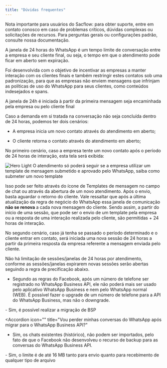 ```yaml
---
title: "Dúvidas frequentes"
---
```


<Note>
  Nota importante para usuários do Sacflow: para obter suporte, entre em contato
  conosco em caso de problemas críticos, dúvidas complexas ou solicitações de
  recursos. Para perguntas gerais ou configurações padrão, consulte nossa
  documentação.
</Note>

<AccordionGroup>

<Accordion icon="" title="O que é a janela de 24 horas do WhatsApp e como se aplica?">

A janela de 24 horas do WhatsApp é um tempo limite de conversação entre
a empresa e seu cliente final, ou seja, o tempo em que o atendimento pode ficar em
aberto sem expiração.

Foi desenvolvida com o objetivo de incentivar as empresas a manter interação com os clientes finais e também restringir estes contatos sob uma padronização, para que as empresas não enviem mensagens que infrinjam as políticas de uso do WhatsApp para seus clientes, como conteúdos indesejados e spans.

<Note>
  A janela de 24h é iniciada à partir da primeira mensagem seja encaminhada pela
  empresa ou pelo cliente final
</Note>

Caso a demanda em si tratada na conversação não seja concluída dentro de 24 horas, podemos ter dois cenários:

- A empresa inicia um novo contato através do atendimento em aberto;

- O cliente retorna o contato através do atendimento em aberto;

No primeiro cenário, caso a empresa tente um novo contato após o período de 24 horas de interação, esta tela será exibida:

<img src="/images/Aguardando.png" alt="Hero Light" />

<Note>
  O atendimento só poderá seguir se a empresa utilizar um template de mensagem
  submetido e aprovado pelo WhatsApp, saiba como submeter um novo template
</Note>

Isso pode ser feito através do ícone de Templates de mensagem no campo de chat ou através da abertura de um novo atendimento. Após o envio, basta aguardar o retorno do cliente. Vale ressaltar que após a última atualização da regra de negócio do WhatsApp essa janela de comunicação **não se renova** a cada nova mensagem do cliente. Sendo assim, a partir do início de uma sessão, que pode ser o envio de um template pela empresa ou a resposta de uma interação realizada pelo cliente, são permitidas + 24 horas de interação.

No segundo cenário, caso já tenha se passado o período determinado e o cliente entrar em contato, será iniciada uma nova sessão de 24 horas a partir da primeira resposta da empresa referente a mensagem enviada pelo cliente.

Não há limitação de sessões/janelas de 24 horas por atendimento, conforme as sessões/janelas expirarem novas sessões serão abertas seguindo a regra de precificação abaixo.

</Accordion>
<Accordion icon="" title="É possível fazer o downgrade de um número WhatsApp Business API após ser ativado?">

- Segundo as regras do Facebook, após um número de telefone ser registrado no WhatsApp Business API, ele não poderá mais ser usado pelo aplicativo WhatsApp Business e nem pelo WhatsApp normal (WEB). É possível fazer o upgrade de um número de telefone para a API do WhatsApp Business, mas não o downgrade.

</Accordion>
<Accordion icon="" title="É possível migrar meu número para outro BSP (Broker)?">
- Sim, é possível realizar a migração de BSP
</Accordion>

<Accordion
  icon=""
  title="Vou perder minhas conversas do WhatsApp após migrar para o WhatsApp Business API?"
>
  - Sim, os chats existentes (histórico), não podem ser importados, pelo fato de
  que o Facebook não desenvolveu o recurso de backup para as conversas do
  WhatsApp Business API.
</Accordion>

<Accordion icon="" title="Existe limite para o envio de arquivos?">
  - Sim, o limite é de até 16 MB tanto para envio quanto para recebimento de
  qualquer tipo de arquivo
</Accordion>

</AccordionGroup>
